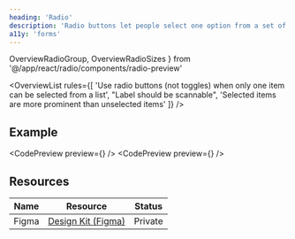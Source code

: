 ```yaml
---
heading: 'Radio'
description: 'Radio buttons let people select one option from a set of options'
a11y: 'forms'
---
```


  OverviewRadioGroup,
  OverviewRadioSizes
} from '@/app/react/radio/components/radio-preview'

<OverviewList rules={[
  'Use radio buttons (not toggles) when only one item can be selected from a list',
  "Label should be scannable",
  'Selected items are more prominent than unselected items'
]} />

## Example

<CodePreview preview={<OverviewRadioGroup />} />
<CodePreview preview={<OverviewRadioSizes />} />

## Resources

| Name     | Resource | Status                                               |
| -------- | -------- | ---------------------------------------------------- |
| Figma    | [Design Kit (Figma)](https://www.figma.com/design/ducwqOCxoxcWc3ReV3FYd8/Digital-University-Component-Library?m=auto&node-id=0-1)      |                         Private                      |